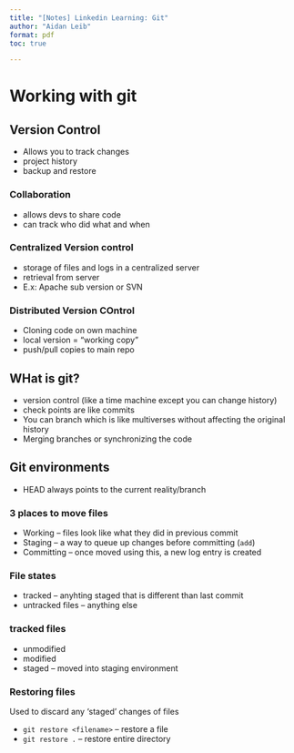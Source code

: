 ```yaml
---
title: "[Notes] Linkedin Learning: Git"
author: "Aidan Leib"
format: pdf
toc: true

---
```


# Working with git

## Version Control

* Allows you to track changes
* project history
* backup and restore

### Collaboration

* allows devs to share code
* can track who did what and when

### Centralized Version control

* storage of files and logs in a centralized server
* retrieval from server
* E.x: Apache sub version or SVN

### Distributed Version COntrol

* Cloning code on own machine
* local version = "working copy"
* push/pull copies to main repo

## WHat is git?

* version control (like a time machine except you can change history)
* check points are like commits
* You can branch which is like multiverses without affecting the original history
* Merging branches or synchronizing the code

## Git environments

* HEAD always points to the current reality/branch

### 3 places to move files

* Working -- files look like what they did in previous commit
* Staging -- a way to queue up changes before committing (`add`)
* Committing -- once moved using this, a new log entry is created

### File states

* tracked -- anyhting staged that is different than last commit
* untracked files -- anything else

### tracked files

* unmodified
* modified
* staged -- moved into staging environment

### Restoring files

Used to discard any 'staged' changes of files

* `git restore <filename>` -- restore a file
* `git restore .` -- restore entire directory


